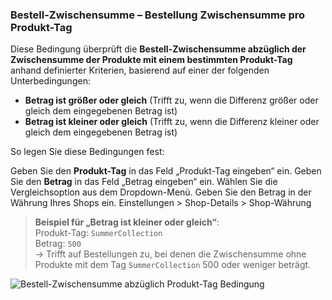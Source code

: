 ### Bestell-Zwischensumme – Bestellung Zwischensumme pro Produkt-Tag

Diese Bedingung überprüft die **Bestell-Zwischensumme abzüglich der Zwischensumme der Produkte mit einem bestimmten Produkt-Tag** anhand definierter Kriterien, basierend auf einer der folgenden Unterbedingungen:

- **Betrag ist größer oder gleich** (Trifft zu, wenn die Differenz größer oder gleich dem eingegebenen Betrag ist)  
- **Betrag ist kleiner oder gleich** (Trifft zu, wenn die Differenz kleiner oder gleich dem eingegebenen Betrag ist)  

So legen Sie diese Bedingungen fest:

<Steps>
  <Step title="Produkt-Tag eingeben">
    Geben Sie den <strong>Produkt-Tag</strong> in das Feld „Produkt-Tag eingeben“ ein.
  </Step>

  <Step title="Betrag eingeben">
    Geben Sie den <strong>Betrag</strong> in das Feld „Betrag eingeben“ ein.
  </Step>

  <Step title="Vergleichsoption auswählen">
    Wählen Sie die Vergleichsoption aus dem Dropdown-Menü.
  </Step>
</Steps>

<Note>
  Geben Sie den Betrag in der Währung Ihres Shops ein. Einstellungen > Shop-Details > Shop-Währung
</Note>

> **Beispiel für „Betrag ist kleiner oder gleich“**:  
> Produkt-Tag: `SummerCollection`  
> Betrag: `500`  
> → Trifft auf Bestellungen zu, bei denen die Zwischensumme ohne Produkte mit dem Tag `SummerCollection` 500 oder weniger beträgt.

<img
  src="/images/essentials/condition-sets/order-subtotal-amount-minus-product-tag-has-less-value.webp"
  alt="Bestell-Zwischensumme abzüglich Produkt-Tag Bedingung"
/>
